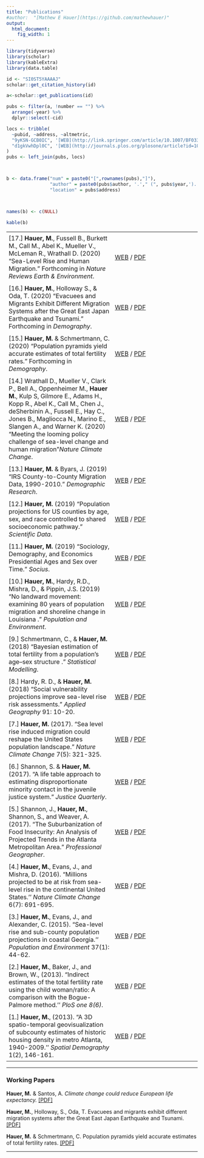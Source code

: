 ```yaml
---
title: "Publications"
#author:  "[Mathew E Hauer](https://github.com/mathewhauer)"
output:
  html_document:
    fig_width: 1
---
```


```r
library(tidyverse)
library(scholar)
library(kableExtra)
library(data.table)

id <- "SI0ST5YAAAAJ"
scholar::get_citation_history(id)

a<-scholar::get_publications(id)

pubs <- filter(a, !number == "") %>%
  arrange(-year) %>%
  dplyr::select(-cid)

locs <- tribble(
  ~pubid, ~address, ~altmetric,
  "9yKSN-GCB0IC", '[WEB](http://link.springer.com/article/10.1007/BF03354895) / [PDF](./papers/2013-SpatDemHauer.pdf)', '<div data-badge-popover="right" data-badge-type="donut" data-doi="10.1177/1471082X18801450" data-hide-no-mentions="true" class="altmetric-embed"></div>',
  "d1gkVwhDpl0C", '[WEB](http://journals.plos.org/plosone/article?id=10.1371/journal.pone.0067226) / [PDF](./papers/2013-PlosOneHauer.pdf)', '<div data-badge-popover="right" data-badge-type="donut" data-doi="10.1371/journal.pone.0067226" data-hide-no-mentions="true" class="altmetric-embed"></div>' 
)
pubs <- left_join(pubs, locs)



b <- data.frame("num" = paste0("[",rownames(pubs),"]"), 
                "author" = paste0(pubs$author, '.'," (", pubs$year,'). "' ,pubs$title,'." ', pubs$journal,' ', pubs$number),
                "location" = pubs$address)



names(b) <- c(NULL)


```

```r
kable(b)

```


<script type='text/javascript' src='https://d1bxh8uas1mnw7.cloudfront.net/assets/embed.js'></script>
<style type="text/css">
table.padded-table td { padding:6px; min-width:100px }
</style>


<table class="padded-table">

 <tr><td>[17.]  **Hauer, M.**, Fussell B., Burkett M., Call M., Abel K., Mueller V., McLeman R., Wrathall D. (2020) “Sea-Level Rise and Human Migration.” Forthcoming in *Nature Reviews Earth & Environment*. </td><td>[WEB]() / [PDF]()</td><td></td></tr>

 <tr><td>[16.]  **Hauer, M.**, Holloway S., & Oda, T. (2020)  "Evacuees and Migrants Exhibit Different Migration Systems after the Great East Japan Earthquake and Tsunami." Forthcoming in *Demography*. </td><td>[WEB](https://osf.io/preprints/socarxiv/76y5z/) / [PDF]()</td><td></td></tr>

 <tr><td>[15.]  **Hauer, M.** & Schmertmann, C. (2020)  "Population pyramids yield accurate estimates of total fertility rates." Forthcoming in *Demography*. </td><td>[WEB](https://osf.io/preprints/socarxiv/2f3v6/) / [PDF]()</td><td></td></tr>

<tr><td>[14.]  Wrathall D., Mueller V., Clark P., Bell A., Oppenheimer M., **Hauer M.**, Kulp S, Gilmore E.,
Adams H., Kopp R., Abel K., Call M., Chen J., deSherbinin A., Fussell E., Hay C., Jones B.,
Magliocca N., Marino E., Slangen A., and Warner K. (2020) "Meeting the looming policy challenge of
sea-level change and human migration"*Nature Climate Change*. </td><td>[WEB](https://www.nature.com/articles/s41558-019-0640-4) / [PDF](./papers/2019-NCLIMWrathall.pdf)</td><td><div data-badge-popover="right" data-badge-type="donut" data-doi="10.1038/s41558-019-0640-4" data-hide-no-mentions="true" class="altmetric-embed"></div></td></tr>

 <tr><td>[13.]  **Hauer, M.** & Byars, J. (2019)  "IRS County-to-County Migration Data, 1990-2010." *Demographic Research*. </td><td>[WEB](https://www.demographic-research.org/volumes/vol40/40/default.htm) / [PDF](./papers/2020-DemResHauer.pdf)</td><td><div data-badge-popover="right" data-badge-type="donut" data-doi="10.4054/DemRes.2019.40.40" data-hide-no-mentions="true" class="altmetric-embed"></div></td></tr>

 <tr><td>[12.]  **Hauer, M.** (2019)  "Population projections for US counties by age, sex, and race controlled to shared socioeconomic pathway." *Scientific Data*. </td><td>[WEB](https://www.nature.com/articles/sdata20195) / [PDF](./papers/2019-SciDataHauer.pdf)</td><td><div data-badge-popover="right" data-badge-type="donut" data-doi="10.1038/sdata.2019.5" data-hide-no-mentions="true" class="altmetric-embed"></div></td></tr>

 <tr><td>[11.]  **Hauer, M.** (2019)  "Sociology, Demography, and Economics Presidential Ages and Sex over Time." *Socius*. </td><td>[WEB](https://journals.sagepub.com/doi/abs/10.1177/2378023118825221) / [PDF](./papers/2019-SociusHauer.pdf)</td><td><div data-badge-popover="right" data-badge-type="donut" data-doi="10.1177/2378023118825221" data-hide-no-mentions="true" class="altmetric-embed"></div></td></tr>

 <tr><td>[10.]  **Hauer, M.**, Hardy, R.D., Mishra, D., & Pippin, J.S. (2019)  "No landward movement: examining 80 years of population migration and shoreline change in Louisiana ." *Population and Environment*. </td><td>[WEB](https://link.springer.com/article/10.1007/s11111-019-00315-8) / [PDF](./papers/2019-PopEnvHauer.pdf)</td><td><div data-badge-popover="right" data-badge-type="donut" data-doi="10.1007/s11111-019-00315-8" data-hide-no-mentions="true" class="altmetric-embed"></div></td></tr>

 <tr><td>[9.] Schmertmann, C., & **Hauer, M.** (2018)  "Bayesian estimation of total fertility from a population's age–sex structure ." *Statistical Modelling*. </td><td>[WEB](https://journals.sagepub.com/doi/10.1177/1471082X18801450) / [PDF](./papers/2018-StatisticalModelling.pdf)</td><td><div data-badge-popover="right" data-badge-type="donut" data-doi="10.1177/1471082X18801450" data-hide-no-mentions="true" class="altmetric-embed"></div></td></tr>

 <tr><td>[8.] Hardy, R. D., & **Hauer, M.** (2018) "Social vulnerability projections improve sea-level rise risk assessments." *Applied Geography* 91: 10-20. </td><td>[WEB](https://www.sciencedirect.com/science/article/pii/S0143622817309189) / [PDF](./papers/2018-AppliedGeographerHardyHauer.pdf)</td><td><div data-badge-popover="right" data-badge-type="donut" data-doi="https://doi.org/10.1016/j.apgeog.2017.12.019" data-hide-no-mentions="true" class="altmetric-embed"></div></td></tr>
  <tr><td>[7.] **Hauer, M.** (2017). "Sea level rise induced migration could reshape the United States population landscape." *Nature Climate Change*  7(5): 321-325.  </td><td>[WEB](http://dx.doi.org/10.1038/nclimate3271) / [PDF](./papers/2017-NCLIMHauerREDUCED.pdf)</td><td><div data-badge-popover="right" data-badge-type="donut" data-doi="10.1038/nclimate3271" data-hide-no-mentions="true" class="altmetric-embed"></div></td></tr>
  <tr><td>[6.] Shannon, S. & **Hauer, M.** (2017). "A life table approach to estimating disproportionate minority contact in the juvenile justice system." *Justice Quarterly*.  </td><td>[WEB](http://www.tandfonline.com/doi/full/10.1080/07418825.2017.1315163) / [PDF](./papers/2017-JusticeQuarterlyShannonHauer.pdf)</td><td><div data-badge-popover="right" data-badge-type="donut" data-doi="10.1080/07418825.2017.1315163" data-hide-no-mentions="true" class="altmetric-embed"></div></td></tr>
  <tr><td>[5.] Shannon, J., **Hauer, M.**, Shannon, S., and Weaver, A. (2017). "The Suburbanization of Food Insecurity: An Analysis of Projected     Trends in the Atlanta Metropolitan Area." *Professional Geographer*.  </td><td>[WEB](http://www.tandfonline.com/doi/full/10.1080/00330124.2017.1325751) / [PDF](./papers/2017-ProGeographerShannonHauer.pdf)</td><td><div data-badge-popover="right" data-badge-type="donut" data-doi="10.1080/00330124.2017.1325751" data-hide-no-mentions="true" class="altmetric-embed"></div></td></tr> 
   <tr><td>[4.] **Hauer, M.**, Evans, J., and Mishra, D. (2016). "Millions projected to be at risk from sea-level rise in the continental United States.'' *Nature Climate Change* 6(7): 691-695. </td><td> [WEB](http://www.nature.com/nclimate/journal/v6/n7/full/nclimate2961.html) / [PDF](./papers/2016-NCLIMHauer.pdf)</td><td><div data-badge-popover="right" data-badge-type="donut" data-doi="10.1038/nclimate2961" data-hide-no-mentions="true" class="altmetric-embed"></div></td></tr>  
   <tr><td>[3.] **Hauer, M.**, Evans, J., and Alexander, C. (2015). "Sea-level rise and sub-county population projections in coastal Georgia.''  *Population and Environment* 37(1): 44-62.</td> <td> [WEB](http://link.springer.com/article/10.1007/s11111-015-0233-8) / [PDF](./papers/2015-POENHauer.pdf)</td><td><div data-badge-popover="right" data-badge-type="donut" data-doi="10.1007/s11111-015-0233-8" data-hide-no-mentions="true" class="altmetric-embed"></div></td></tr> 
       
 <tr><td>[2.] **Hauer, M.**, Baker, J., and Brown, W., (2013). "Indirect estimates of the total fertility rate using the child  woman/ratio: A comparison with the Bogue-Palmore method.'' *PloS one 8(6)*.</td><td> [WEB](http://journals.plos.org/plosone/article?id=10.1371/journal.pone.0067226) / [PDF](./papers/2013-PlosOneHauer.pdf)</td><td><div data-badge-popover="right" data-badge-type="donut" data-doi="10.1371/journal.pone.0067226" data-hide-no-mentions="true" class="altmetric-embed"></div></td></tr>        
 <tr><td>[1.] **Hauer, M.**, (2013). "A 3D spatio-temporal geovisualization of subcounty estimates of historic housing density in metro Atlanta, 1940-2009.'' *Spatial Demography* 1(2), 146-161.</td><td> [WEB](http://link.springer.com/article/10.1007/BF03354895) / [PDF](./papers/2013-SpatDemHauer.pdf)</td><td><div data-badge-popover="right" data-badge-type="donut" data-doi="10.1007/BF03354895" data-hide-no-mentions="true" class="altmetric-embed"></div></td></tr>      
  
</table>

----

### Working Papers

**Hauer, M.** & Santos, A. *Climate change could reduce European life expectancy.*  [[PDF]](https://osf.io/preprints/socarxiv/ngtxr)

**Hauer, M.**, Holloway, S., Oda, T. Evacuees and migrants exhibit different migration systems after the Great East Japan Earthquake and Tsunami.[[PDF]](https://osf.io/preprints/socarxiv/76y5z/)
    
**Hauer, M.** & Schmertmann, C. Population pyramids yield accurate estimates of total fertility rates. [[PDF]](https://osf.io/preprints/socarxiv/2f3v6/)

----
